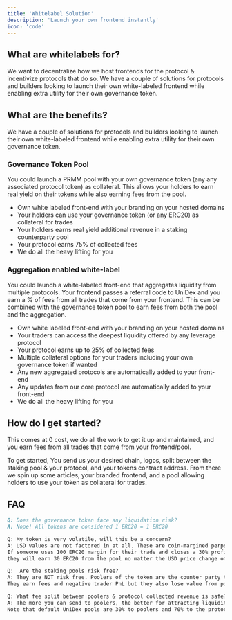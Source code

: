 ```yaml
---
title: 'Whitelabel Solution'
description: 'Launch your own frontend instantly'
icon: 'code'
---
```


## What are whitelabels for?

We want to decentralize how we host frontends for the protocol & incentivize protocols that do so. We have a couple of solutions for protocols and builders looking to launch their own white-labeled frontend while enabling extra utility for their own governance token.


## What are the benefits?

We have a couple of solutions for protocols and builders looking to launch their own white-labeled frontend while enabling extra utility for their own governance token.

### Governance Token Pool
You could launch a PRMM pool with your own governance token (any any associated protocol token) as collateral. This allows your holders to earn real yield on their tokens while also earning fees from the pool.

- Own white labeled front-end with your branding on your hosted domains
- Your holders can use your governance token (or any ERC20) as collateral for trades
- Your holders earns real yield additional revenue in a staking counterparty pool
- Your protocol earns 75% of collected fees
- We do all the heavy lifting for you

### Aggregation enabled white-label
You could launch a white-labeled front-end that aggregates liquidity from multiple protocols. Your frontend passes a referral code to UniDex and you earn a % of fees from all trades that come from your frontend.
This can be combined with the governance token pool to earn fees from both the pool and the aggregation.

- Own white labeled front-end with your branding on your hosted domains
- Your traders can access the deepest liquidity offered by any leverage protocol
- Your protocol earns up to 25% of collected fees
- Multiple collateral options for your traders including your own governance token if wanted
- Any new aggregated protocols are automatically added to your front-end
- Any updates from our core protocol are automatically added to your front-end
- We do all the heavy lifting for you

## How do I get started?
This comes at 0 cost, we do all the work to get it up and maintained, and you earn fees from all trades that come from your frontend/pool. 

To get started, You send us your desired chain, logos, split between the staking pool & your protocol, and your tokens contract address. From there we spin up some articles, your branded frontend, and a pool allowing holders to use your token as collateral for trades.

## FAQ

```md
Q: Does the governance token face any liquidation risk?
A: Nope! All tokens are considered 1 ERC20 = 1 ERC20

Q: My token is very volatile, will this be a concern?
A: USD values are not factored in at all. These are coin-margined perps so the protocol treats things 1:1. 
If someone uses 100 ERC20 margin for their trade and closes a 30% profit trade, 
they will earn 30 ERC20 from the pool no matter the USD price change of the token.

Q:  Are the staking pools risk free?
A: They are NOT risk free. Poolers of the token are the counter party to traders PnL. 
They earn fees and negative trader PnL but they also lose value from positive trader PnL.

Q: What fee split between poolers & protocol collected revenue is safe?
A: The more you can send to poolers, the better for attracting liquidity.
Note that default UniDex pools are 30% to poolers and 70% to the protocol.
```